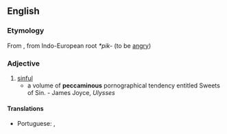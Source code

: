 ==English==

===Etymology===
From {{etyl|la|en}} {{term|pecco|peccō|lang=la|sin}}, from Indo-European root ''*pik-'' (to be [[angry]])

===Adjective===
{{en-adj}}

# [[sinful]]
#* a volume of '''peccaminous''' pornographical tendency entitled Sweets of Sin. - James Joyce, ''Ulysses''

====Translations====
{{trans-top|sinful}}
* Portuguese: {{t-|pt|pecaminoso|m}}, {{t-|pt|pecaminosa|f}}
{{trans-mid}}
{{trans-bottom}}